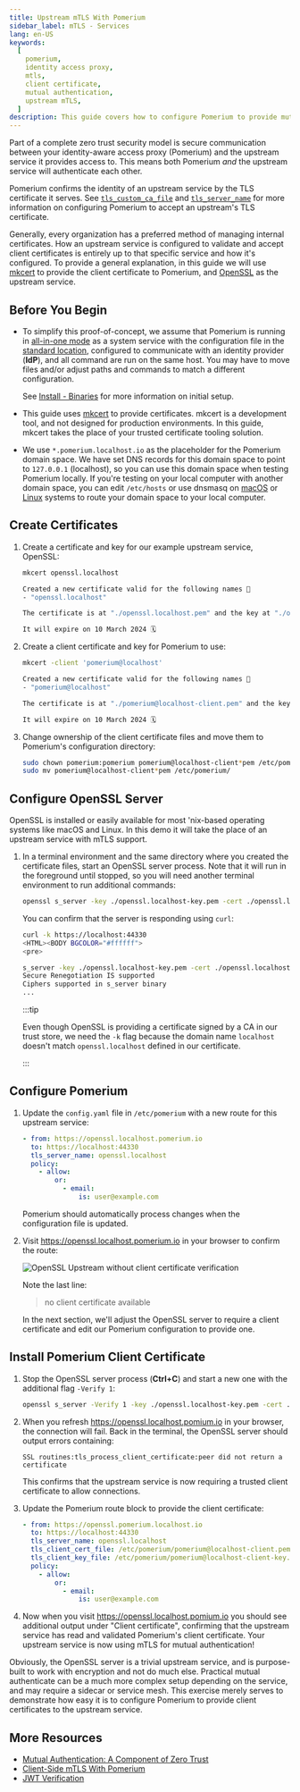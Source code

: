 ```yaml
---
title: Upstream mTLS With Pomerium
sidebar_label: mTLS - Services
lang: en-US
keywords:
  [
    pomerium,
    identity access proxy,
    mtls,
    client certificate,
    mutual authentication,
    upstream mTLS,
  ]
description: This guide covers how to configure Pomerium to provide mutual authentication (mTLS) to an upstream service, using client certificates with a custom certificate authority.
---
```



Part of a complete zero trust security model is secure communication between your identity-aware access proxy (Pomerium) and the upstream service it provides access to. This means both Pomerium _and_ the upstream service will authenticate each other.

Pomerium confirms the identity of an upstream service by the TLS certificate it serves. See [`tls_custom_ca_file`] and [`tls_server_name`] for more information on configuring Pomerium to accept an upstream's TLS certificate.

Generally, every organization has a preferred method of managing internal certificates. How an upstream service is configured to validate and accept client certificates is entirely up to that specific service and how it's configured. To provide a general explanation, in this guide we will use [mkcert] to provide the client certificate to Pomerium, and [OpenSSL] as the upstream service.

## Before You Begin

- To simplify this proof-of-concept, we assume that Pomerium is running in [all-in-one mode](#before-you-begin) as a system service with the configuration file in the [standard location](/docs/pomerium-core/core#configuration-file), configured to communicate with an identity provider (**IdP**), and all command are run on the same host. You may have to move files and/or adjust paths and commands to match a different configuration.

  See [Install - Binaries](/docs/pomerium-core/core) for more information on initial setup.

- This guide uses [mkcert] to provide certificates. mkcert is a development tool, and not designed for production environments. In this guide, mkcert takes the place of your trusted certificate tooling solution.

- We use `*.pomerium.localhost.io` as the placeholder for the Pomerium domain space. We have set DNS records for this domain space to point to `127.0.0.1` (localhost), so you can use this domain space when testing Pomerium locally. If you're testing on your local computer with another domain space, you can edit `/etc/hosts` or use dnsmasq on [macOS](https://blog.thesparktree.com/local-development-with-wildcard-dns) or [Linux](https://sixfeetup.com/blog/local-development-with-wildcard-dns-on-linux) systems to route your domain space to your local computer.

## Create Certificates

<InstallMkcert />

1. Create a certificate and key for our example upstream service, OpenSSL:

   ```bash {1}
   mkcert openssl.localhost

   Created a new certificate valid for the following names 📜
   - "openssl.localhost"

   The certificate is at "./openssl.localhost.pem" and the key at "./openssl.localhost-key.pem" ✅

   It will expire on 10 March 2024 🗓
   ```

1. Create a client certificate and key for Pomerium to use:

   ```bash {1}
   mkcert -client 'pomerium@localhost'

   Created a new certificate valid for the following names 📜
   - "pomerium@localhost"

   The certificate is at "./pomerium@localhost-client.pem" and the key at "./pomerium@localhost-client-key.pem" ✅

   It will expire on 10 March 2024 🗓
   ```

1. Change ownership of the client certificate files and move them to Pomerium's configuration directory:

   ```bash
   sudo chown pomerium:pomerium pomerium@localhost-client*pem /etc/pomerium
   sudo mv pomerium@localhost-client*pem /etc/pomerium/
   ```

## Configure OpenSSL Server

OpenSSL is installed or easily available for most 'nix-based operating systems like macOS and Linux. In this demo it will take the place of an upstream service with mTLS support.

1. In a terminal environment and the same directory where you created the certificate files, start an OpenSSL server process. Note that it will run in the foreground until stopped, so you will need another terminal environment to run additional commands:

   ```bash
   openssl s_server -key ./openssl.localhost-key.pem -cert ./openssl.localhost.pem -accept 44330 -www
   ```

   You can confirm that the server is responding using `curl`:

   ```bash {1}
   curl -k https://localhost:44330
   <HTML><BODY BGCOLOR="#ffffff">
   <pre>

   s_server -key ./openssl.localhost-key.pem -cert ./openssl.localhost.pem -accept 44330 -www
   Secure Renegotiation IS supported
   Ciphers supported in s_server binary
   ...
   ```

   :::tip

   Even though OpenSSL is providing a certificate signed by a CA in our trust store, we need the `-k` flag because the domain name `localhost` doesn't match `openssl.localhost` defined in our certificate.

   :::

## Configure Pomerium

1. Update the `config.yaml` file in `/etc/pomerium` with a new route for this upstream service:

   ```yaml title="config.yaml"
   - from: https://openssl.localhost.pomerium.io
     to: https://localhost:44330
     tls_server_name: openssl.localhost
     policy:
       - allow:
           or:
             - email:
                 is: user@example.com
   ```

   Pomerium should automatically process changes when the configuration file is updated.

1. Visit <https://openssl.localhost.pomerium.io> in your browser to confirm the route:

   ![OpenSSL Upstream without client certificate verification](./img/mtls/openssl-test1.png)

   Note the last line:

   > no client certificate available

   In the next section, we'll adjust the OpenSSL server to require a client certificate and edit our Pomerium configuration to provide one.

## Install Pomerium Client Certificate

1. Stop the OpenSSL server process (**Ctrl+C**) and start a new one with the additional flag `-Verify 1`:

   ```bash
   openssl s_server -Verify 1 -key ./openssl.localhost-key.pem -cert ./openssl.localhost.pem -accept 44330 -www
   ```

1. When you refresh <https://openssl.localhost.pomium.io> in your browser, the connection will fail. Back in the terminal, the OpenSSL server should output errors containing:

   ```log
   SSL routines:tls_process_client_certificate:peer did not return a certificate
   ```

   This confirms that the upstream service is now requiring a trusted client certificate to allow connections.

1. Update the Pomerium route block to provide the client certificate:

   ```yaml title="config.yaml"
   - from: https://openssl.pomerium.localhost.io
     to: https://localhost:44330
     tls_server_name: openssl.localhost
     tls_client_cert_file: /etc/pomerium/pomerium@localhost-client.pem
     tls_client_key_file: /etc/pomerium/pomerium@localhost-client-key.pem
     policy:
       - allow:
           or:
             - email:
                 is: user@example.com
   ```

1. Now when you visit <https://openssl.localhost.pomium.io> you should see additional output under "Client certificate", confirming that the upstream service has read and validated Pomerium's client certificate. Your upstream service is now using mTLS for mutual authentication!

Obviously, the OpenSSL server is a trivial upstream service, and is purpose-built to work with encryption and not do much else. Practical mutual authenticate can be a much more complex setup depending on the service, and may require a sidecar or service mesh. This exercise merely serves to demonstrate how easy it is to configure Pomerium to provide client certificates to the upstream service.

## More Resources

- [Mutual Authentication: A Component of Zero Trust](/docs/concepts/mutual-auth)
- [Client-Side mTLS With Pomerium](/docs/concepts/mutual-auth.md)
- [JWT Verification](/docs/guides/jwt-verification)

[mkcert]: https://github.com/FiloSottile/mkcert
[openssl]: https://www.openssl.org/
[`tls_custom_ca_file`]: /docs/reference/routes/tls-custom-certificate-authority
[`tls_server_name`]: /docs/reference/routes/tls-server-name
